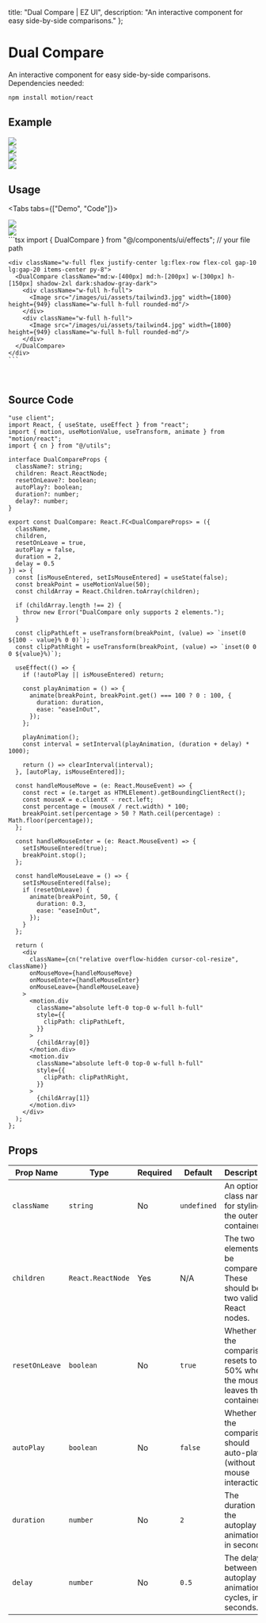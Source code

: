 
  title: "Dual Compare | EZ UI",
  description: "An interactive component for easy side-by-side comparisons."
};

# Dual Compare
An interactive component for easy side-by-side comparisons. Dependencies needed:

```bash
npm install motion/react
```

## Example

<ExampleBox className="lg:flex-row flex-col justify-evenly gap-10">
  <DualCompare className="md:w-[400px] md:h-[400px] w-[280px] h-[280px] shadow-2xl dark:shadow-gray-dark" autoPlay={false}>
    <div className="w-full h-full">
      <Image src="/images/project/3d-book-gallery/img9.jpg" width={1800} height={949} className="w-full h-full rounded-md" />
    </div>
    <div className="w-full h-full">
      <Image src="/images/project/3d-book-gallery/img7.jpg" width={1800} height={949} className="w-full h-full rounded-md" />
    </div>
  </DualCompare>
  <DualCompare className="md:w-[400px] md:h-[200px] w-[300px] h-[150px] shadow-2xl dark:shadow-gray-dark" autoPlay={true}>
    <div className="w-full h-full">
      <Image src="/images/ui/assets/tailwind3.jpg" width={1800} height={949} className="w-full h-full rounded-md"/>
    </div>
    <div className="w-full h-full">
      <Image src="/images/ui/assets/tailwind4.jpg" width={1800} height={949} className="w-full h-full rounded-md"/>
    </div>
  </DualCompare>
</ExampleBox>

## Usage

<Tabs tabs={["Demo", "Code"]}>
  <Tab title="Demo">
    <div className="w-full flex justify-center lg:flex-row flex-col gap-10 lg:gap-20 items-center py-8">
      <DualCompare className="md:w-[400px] md:h-[200px] w-[300px] h-[150px] shadow-2xl dark:shadow-gray-dark">
        <div className="w-full h-full">
          <Image src="/images/ui/assets/tailwind3.jpg" width={1800} height={949} className="w-full h-full rounded-md"/>
        </div>
        <div className="w-full h-full">
          <Image src="/images/ui/assets/tailwind4.jpg" width={1800} height={949} className="w-full h-full rounded-md"/>
        </div>
      </DualCompare>
    </div>
  </Tab>
  <Tab title="Code">
    ```tsx
    import { DualCompare } from "@/components/ui/effects";  // your file path

    <div className="w-full flex justify-center lg:flex-row flex-col gap-10 lg:gap-20 items-center py-8">
      <DualCompare className="md:w-[400px] md:h-[200px] w-[300px] h-[150px] shadow-2xl dark:shadow-gray-dark">
        <div className="w-full h-full">
          <Image src="/images/ui/assets/tailwind3.jpg" width={1800} height={949} className="w-full h-full rounded-md"/>
        </div>
        <div className="w-full h-full">
          <Image src="/images/ui/assets/tailwind4.jpg" width={1800} height={949} className="w-full h-full rounded-md"/>
        </div>
      </DualCompare>
    </div>
    ```
  </Tab>
</Tabs>

<br />

<BlogTip text="Ensure the width & height is provided to make the component visible" />

## Source Code
```tsx
"use client";
import React, { useState, useEffect } from "react";
import { motion, useMotionValue, useTransform, animate } from "motion/react";
import { cn } from "@/utils";

interface DualCompareProps {
  className?: string;
  children: React.ReactNode;
  resetOnLeave?: boolean;
  autoPlay?: boolean;
  duration?: number;
  delay?: number;
}

export const DualCompare: React.FC<DualCompareProps> = ({
  className,
  children,
  resetOnLeave = true,
  autoPlay = false,
  duration = 2,
  delay = 0.5
}) => {
  const [isMouseEntered, setIsMouseEntered] = useState(false);
  const breakPoint = useMotionValue(50);
  const childArray = React.Children.toArray(children);

  if (childArray.length !== 2) {
    throw new Error("DualCompare only supports 2 elements.");
  }

  const clipPathLeft = useTransform(breakPoint, (value) => `inset(0 ${100 - value}% 0 0)`);
  const clipPathRight = useTransform(breakPoint, (value) => `inset(0 0 0 ${value}%)`);

  useEffect(() => {
    if (!autoPlay || isMouseEntered) return;

    const playAnimation = () => {
      animate(breakPoint, breakPoint.get() === 100 ? 0 : 100, {
        duration: duration,
        ease: "easeInOut",
      });
    };

    playAnimation();
    const interval = setInterval(playAnimation, (duration + delay) * 1000);

    return () => clearInterval(interval);
  }, [autoPlay, isMouseEntered]);

  const handleMouseMove = (e: React.MouseEvent) => {
    const rect = (e.target as HTMLElement).getBoundingClientRect();
    const mouseX = e.clientX - rect.left;
    const percentage = (mouseX / rect.width) * 100;
    breakPoint.set(percentage > 50 ? Math.ceil(percentage) : Math.floor(percentage));
  };

  const handleMouseEnter = (e: React.MouseEvent) => {
    setIsMouseEntered(true);
    breakPoint.stop();
  };

  const handleMouseLeave = () => {
    setIsMouseEntered(false);
    if (resetOnLeave) {
      animate(breakPoint, 50, {
        duration: 0.3,
        ease: "easeInOut",
      });
    }
  };

  return (
    <div
      className={cn("relative overflow-hidden cursor-col-resize", className)}
      onMouseMove={handleMouseMove}
      onMouseEnter={handleMouseEnter}
      onMouseLeave={handleMouseLeave}
    >
      <motion.div
        className="absolute left-0 top-0 w-full h-full"
        style={{
          clipPath: clipPathLeft,
        }}
      >
        {childArray[0]}
      </motion.div>
      <motion.div
        className="absolute left-0 top-0 w-full h-full"
        style={{
          clipPath: clipPathRight,
        }}
      >
        {childArray[1]}
      </motion.div>
    </div>
  );
};

```

## Props

| **Prop Name**     | **Type**                      | **Required** | **Default**   | **Description**                                                                 |
|-------------------|-------------------------------|--------------|---------------|---------------------------------------------------------------------------------|
| `className`       | `string`                       | No           | `undefined`   | An optional class name for styling the outer container.                         |
| `children`        | `React.ReactNode`              | Yes          | N/A           | The two elements to be compared. These should be two valid React nodes.         |
| `resetOnLeave`    | `boolean`                      | No           | `true`        | Whether the comparison resets to 50% when the mouse leaves the container.       |
| `autoPlay`        | `boolean`                      | No           | `false`       | Whether the comparison should auto-play (without mouse interaction).            |
| `duration`        | `number`                       | No           | `2`           | The duration of the autoplay animation in seconds.                              |
| `delay`           | `number`                       | No           | `0.5`         | The delay between autoplay animation cycles, in seconds.                        |
